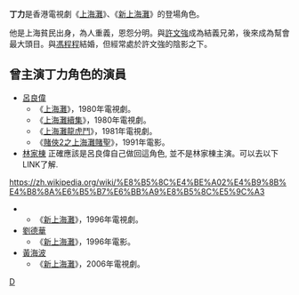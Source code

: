 '''丁力'''是香港電視劇《[[上海灘_(1980年電視劇)|上海灘]]》、《[[新上海灘_(無綫電視劇)|新上海灘]]》的登場角色。

他是上海貧民出身，為人重義，恩怨分明。與[[許文強|許文強]]成為結義兄弟，後來成為幫會最大頭目。與[[馮程程|馮程程]]結婚，但經常處於許文強的陰影之下。

== 曾主演丁力角色的演員 ==
*[[呂良偉|呂良偉]]
**《[[上海灘_(1980年電視劇)|上海灘]]》，1980年電視劇。
**《[[上海灘續集|上海灘續集]]》，1980年電視劇。
**《[[上海灘龍虎鬥|上海灘龍虎鬥]]》，1981年電視劇。
**《[[賭俠2之上海灘賭聖|賭俠2之上海灘賭聖]]》，1991年電影。
*[[林家棟|林家棟]] 正確應該是呂良偉自己做回這角色, 並不是林家棟主演。可以去以下LINK了解.
https://zh.wikipedia.org/wiki/%E8%B5%8C%E4%BE%A02%E4%B9%8B%E4%B8%8A%E6%B5%B7%E6%BB%A9%E8%B5%8C%E5%9C%A3 {{Wayback|url=https://zh.wikipedia.org/wiki/%E8%B5%8C%E4%BE%A02%E4%B9%8B%E4%B8%8A%E6%B5%B7%E6%BB%A9%E8%B5%8C%E5%9C%A3 |date=20220426130220 }}
**《[[新上海灘_(無綫電視劇)|新上海灘]]》，1996年電視劇。
*[[劉德華|劉德華]]
**《[[新上海灘_(電影)|新上海灘]]》，1996年電影。
*[[黃海波|黃海波]]
**《[[新上海灘_(2006年電視劇)|新上海灘]]》，2006年電視劇。

{{上海灘}}
[[Category:虛構角色|D]]